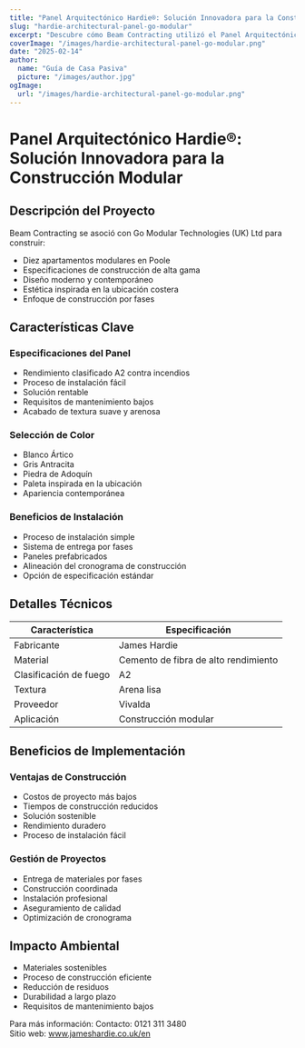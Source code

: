 ```yaml
---
title: "Panel Arquitectónico Hardie®: Solución Innovadora para la Construcción Modular"
slug: "hardie-architectural-panel-go-modular"
excerpt: "Descubre cómo Beam Contracting utilizó el Panel Arquitectónico Hardie® para su innovador proyecto de apartamentos modulares en Poole, ofreciendo beneficios de seguridad contra incendios y sostenibilidad."
coverImage: "/images/hardie-architectural-panel-go-modular.png"
date: "2025-02-14"
author:
  name: "Guía de Casa Pasiva"
  picture: "/images/author.jpg"
ogImage:
  url: "/images/hardie-architectural-panel-go-modular.png"
---
```


# Panel Arquitectónico Hardie®: Solución Innovadora para la Construcción Modular

## Descripción del Proyecto

Beam Contracting se asoció con Go Modular Technologies (UK) Ltd para construir:

- Diez apartamentos modulares en Poole
- Especificaciones de construcción de alta gama
- Diseño moderno y contemporáneo
- Estética inspirada en la ubicación costera
- Enfoque de construcción por fases

## Características Clave

### Especificaciones del Panel
- Rendimiento clasificado A2 contra incendios
- Proceso de instalación fácil
- Solución rentable
- Requisitos de mantenimiento bajos
- Acabado de textura suave y arenosa

### Selección de Color
- Blanco Ártico
- Gris Antracita
- Piedra de Adoquín
- Paleta inspirada en la ubicación
- Apariencia contemporánea

### Beneficios de Instalación
- Proceso de instalación simple
- Sistema de entrega por fases
- Paneles prefabricados
- Alineación del cronograma de construcción
- Opción de especificación estándar

## Detalles Técnicos

| Característica | Especificación |
|----------------|----------------|
| Fabricante      | James Hardie   |
| Material        | Cemento de fibra de alto rendimiento |
| Clasificación de fuego | A2          |
| Textura         | Arena lisa     |
| Proveedor       | Vivalda        |
| Aplicación      | Construcción modular |

## Beneficios de Implementación

### Ventajas de Construcción
- Costos de proyecto más bajos
- Tiempos de construcción reducidos
- Solución sostenible
- Rendimiento duradero
- Proceso de instalación fácil

### Gestión de Proyectos
- Entrega de materiales por fases
- Construcción coordinada
- Instalación profesional
- Aseguramiento de calidad
- Optimización de cronograma

## Impacto Ambiental

- Materiales sostenibles
- Proceso de construcción eficiente
- Reducción de residuos
- Durabilidad a largo plazo
- Requisitos de mantenimiento bajos

Para más información:
Contacto: 0121 311 3480  
Sitio web: www.jameshardie.co.uk/en
